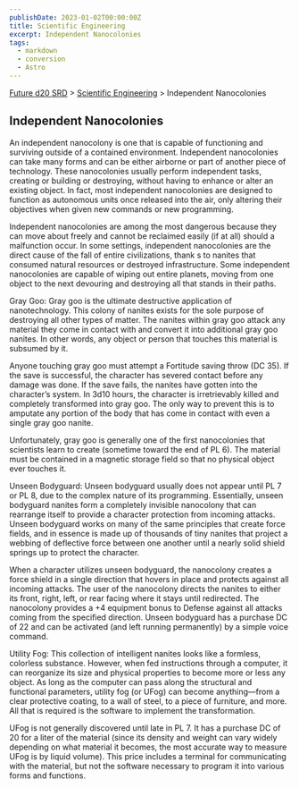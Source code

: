 ```yaml
---
publishDate: 2023-01-02T00:00:00Z
title: Scientific Engineering
excerpt: Independent Nanocolonies
tags:
  - markdown
  - conversion
  - Astro
---
```






[Future d20 SRD](/#futureD20) > [Scientific Engineering](future-d20-srd-scientific-engineering-index) > Independent Nanocolonies 




## Independent Nanocolonies


An independent nanocolony is one that is capable of functioning and surviving outside of a contained environment. Independent nanocolonies can take many forms and can be either airborne or part of another piece of technology. These nanocolonies usually perform independent tasks, creating or building or destroying, without having to enhance or alter an existing object. In fact, most independent nanocolonies are designed to function as autonomous units once released into the air, only altering their objectives when given new commands or new programming.


Independent nanocolonies are among the most dangerous because they can move about freely and cannot be reclaimed easily (if at all) should a malfunction occur. In some settings, independent nanocolonies are the direct cause of the fall of entire civilizations, thank s to nanites that consumed natural resources or destroyed infrastructure. Some independent nanocolonies are capable of wiping out entire planets, moving from one object to the next devouring and destroying all that stands in their paths.


Gray Goo: Gray goo is the ultimate destructive application of nanotechnology. This colony of nanites exists for the sole purpose of destroying all other types of matter. The nanites within gray goo attack any material they come in contact with and convert it into additional gray goo nanites. In other words, any object or person that touches this material is subsumed by it.


Anyone touching gray goo must attempt a Fortitude saving throw (DC 35). If the save is successful, the character has severed contact before any damage was done. If the save fails, the nanites have gotten into the character’s system. In 3d10 hours, the character is irretrievably killed and completely transformed into gray goo. The only way to prevent this is to amputate any portion of the body that has come in contact with even a single gray goo nanite.


Unfortunately, gray goo is generally one of the first nanocolonies that scientists learn to create (sometime toward the end of PL 6). The material must be contained in a magnetic storage field so that no physical object ever touches it.


Unseen Bodyguard: Unseen bodyguard usually does not appear until PL 7 or PL 8, due to the complex nature of its programming. Essentially, unseen bodyguard nanites form a completely invisible nanocolony that can rearrange itself to provide a character protection from incoming attacks. Unseen bodyguard works on many of the same principles that create force fields, and in essence is made up of thousands of tiny nanites that project a webbing of deflective force between one another until a nearly solid shield springs up to protect the character.


When a character utilizes unseen bodyguard, the nanocolony creates a force shield in a single direction that hovers in place and protects against all incoming attacks. The user of the nanocolony directs the nanites to either its front, right, left, or rear facing where it stays until redirected. The nanocolony provides a +4 equipment bonus to Defense against all attacks coming from the specified direction. Unseen bodyguard has a purchase DC of 22 and can be activated (and left running permanently) by a simple voice command.


Utility Fog: This collection of intelligent nanites looks like a formless, colorless substance. However, when fed instructions through a computer, it can reorganize its size and physical properties to become more or less any object. As long as the computer can pass along the structural and functional parameters, utility fog (or UFog) can become anything—from a clear protective coating, to a wall of steel, to a piece of furniture, and more. All that is required is the software to implement the transformation.


UFog is not generally discovered until late in PL 7. It has a purchase DC of 20 for a liter of the material (since its density and weight can vary widely depending on what material it becomes, the most accurate way to measure UFog is by liquid volume). This price includes a terminal for communicating with the material, but not the software necessary to program it into various forms and functions.



